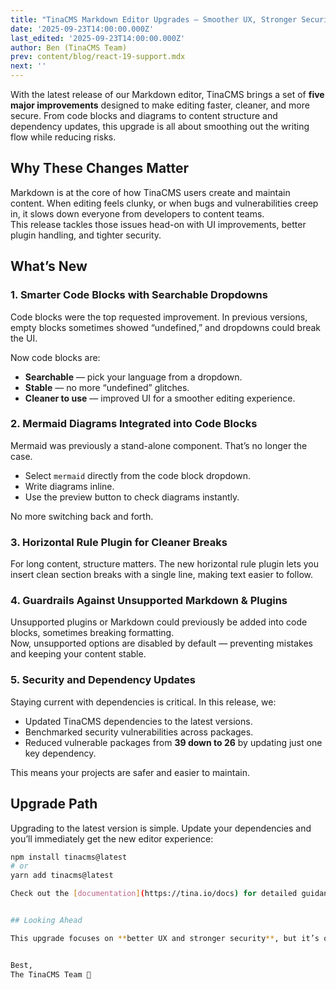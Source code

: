 ```yaml
---
title: "TinaCMS Markdown Editor Upgrades — Smoother UX, Stronger Security"
date: '2025-09-23T14:00:00.000Z'
last_edited: '2025-09-23T14:00:00.000Z'
author: Ben (TinaCMS Team)
prev: content/blog/react-19-support.mdx
next: ''
---
```


With the latest release of our Markdown editor, TinaCMS brings a set of **five major improvements** designed to make editing faster, cleaner, and more secure. From code blocks and diagrams to content structure and dependency updates, this upgrade is all about smoothing out the writing flow while reducing risks.

## Why These Changes Matter

Markdown is at the core of how TinaCMS users create and maintain content. When editing feels clunky, or when bugs and vulnerabilities creep in, it slows down everyone from developers to content teams.  
This release tackles those issues head-on with UI improvements, better plugin handling, and tighter security.

## What’s New

### 1. Smarter Code Blocks with Searchable Dropdowns

Code blocks were the top requested improvement. In previous versions, empty blocks sometimes showed “undefined,” and dropdowns could break the UI.

Now code blocks are:

- **Searchable** — pick your language from a dropdown.  
- **Stable** — no more “undefined” glitches.  
- **Cleaner to use** — improved UI for a smoother editing experience.


### 2. Mermaid Diagrams Integrated into Code Blocks

Mermaid was previously a stand-alone component. That’s no longer the case.

- Select `mermaid` directly from the code block dropdown.  
- Write diagrams inline.  
- Use the preview button to check diagrams instantly.  

No more switching back and forth.


### 3. Horizontal Rule Plugin for Cleaner Breaks

For long content, structure matters. The new horizontal rule plugin lets you insert clean section breaks with a single line, making text easier to follow.


### 4. Guardrails Against Unsupported Markdown & Plugins

Unsupported plugins or Markdown could previously be added into code blocks, sometimes breaking formatting.  
Now, unsupported options are disabled by default — preventing mistakes and keeping your content stable.


### 5. Security and Dependency Updates

Staying current with dependencies is critical. In this release, we:

- Updated TinaCMS dependencies to the latest versions.  
- Benchmarked security vulnerabilities across packages.  
- Reduced vulnerable packages from **39 down to 26** by updating just one key dependency.

This means your projects are safer and easier to maintain.


## Upgrade Path

Upgrading to the latest version is simple. Update your dependencies and you’ll immediately get the new editor experience:

```bash
npm install tinacms@latest
# or
yarn add tinacms@latest

Check out the [documentation](https://tina.io/docs) for detailed guidance on using code blocks, Mermaid diagrams, and the new plugins.


## Looking Ahead

This upgrade focuses on **better UX and stronger security**, but it’s only the beginning. We’re committed to refining the editor even further with more plugin support, improved previews, and faster performance in future releases.


Best,  
The TinaCMS Team 🦙
